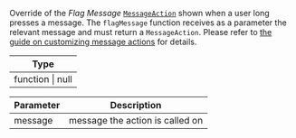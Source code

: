 Override of the _Flag Message_ [`MessageAction`](../../../../state-and-offline-support/object-types.mdx#messageaction) shown when a user long presses a message.
The `flagMessage` function receives as a parameter the relevant message and must return a `MessageAction`.
Please refer to [the guide on customizing message actions](../../../../ui-cookbook/custom-message-actions.mdx) for details.

| Type             |
| ---------------- |
| function \| null |

| Parameter | Description                     |
| --------- | ------------------------------- |
| message   | message the action is called on |
